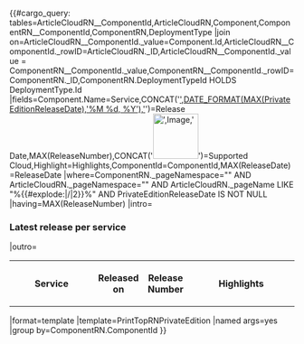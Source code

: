 {{ArticleUnstructured
|Standalone=No
|DisplayName=Genesys Engage Cloud Private Edition Release Notes
|TocName=Private Edition Release Notes
|Context=These Release Notes provide information about recent releases of Genesys Engage cloud services, starting with March 31, 2021. Click the Release Date next to a particular service name to see detailed information for that release. The release date indicates the earliest date when a service release might be available in your environments. Some updates might not apply to all environments.
}}
{{#cargo_query:
tables=ArticleCloudRN__ComponentId,ArticleCloudRN,Component,ComponentRN__ComponentId,ComponentRN,DeploymentType
|join on=ArticleCloudRN__ComponentId._value=Component.Id,ArticleCloudRN__ComponentId._rowID=ArticleCloudRN._ID,ArticleCloudRN__ComponentId._value = ComponentRN__ComponentId._value,ComponentRN__ComponentId._rowID=ComponentRN._ID,ComponentRN.DeploymentTypeId HOLDS DeploymentType.Id
|fields=Component.Name=Service,CONCAT('[[',ArticleCloudRN._pageName,'#',DATE_FORMAT(MAX(ReleaseDate),'%M %d, %Y'),'|',DATE_FORMAT(MAX(PrivateEditionReleaseDate),'%M %d, %Y'),']]')=Release Date,MAX(ReleaseNumber),CONCAT('[[File:',Image,'|80px]]')=Supported Cloud,Highlight=Highlights,ComponentId=ComponentId,MAX(ReleaseDate)=ReleaseDate
|where=ComponentRN._pageNamespace="{{NAMESPACENUMBER}}" AND ArticleCloudRN._pageNamespace="{{NAMESPACENUMBER}}" AND ArticleCloudRN._pageName LIKE "%{{#explode:{{FULLPAGENAME}}|/|2}}%" AND PrivateEditionReleaseDate IS NOT NULL
|having=MAX(ReleaseNumber)
|intro=<h3>Latest release per service</h3><table><tr><th>Service</th><th style="width:12%">Released on</th><th style="width:12%">Release Number</th><th>Highlights</th></tr>
|outro=</table>
|format=template
|template=PrintTopRNPrivateEdition
|named args=yes
|group by=ComponentRN.ComponentId
}}